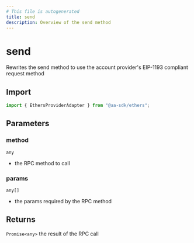 ```yaml
---
# This file is autogenerated
title: send
description: Overview of the send method
---
```


# send

Rewrites the send method to use the account provider's EIP-1193
compliant request method

## Import

```ts
import { EthersProviderAdapter } from "@aa-sdk/ethers";
```

## Parameters

### method

`any`

- the RPC method to call

### params

`any[]`

- the params required by the RPC method

## Returns

`Promise<any>`
the result of the RPC call
